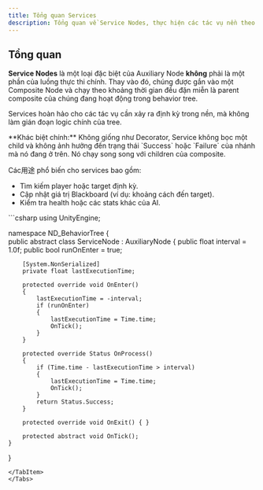 ```yaml
---
title: Tổng quan Services
description: Tổng quan về Service Nodes, thực hiện các tác vụ nền theo thời gian.
---
```


## Tổng quan

**Service Nodes** là một loại đặc biệt của Auxiliary Node **không** phải là một phần của luồng thực thi chính. Thay vào đó, chúng được gắn vào một Composite Node và chạy theo khoảng thời gian đều đặn miễn là parent composite của chúng đang hoạt động trong behavior tree.

Services hoàn hảo cho các tác vụ cần xảy ra định kỳ trong nền, mà không làm gián đoạn logic chính của tree.

<Aside type="note">
**Khác biệt chính:** Không giống như Decorator, Service không bọc một child và không ảnh hưởng đến trạng thái `Success` hoặc `Failure` của nhánh mà nó đang ở trên. Nó chạy song song với children của composite.
</Aside>

Các用途 phổ biến cho services bao gồm:
- Tìm kiếm player hoặc target định kỳ.
- Cập nhật giá trị Blackboard (ví dụ: khoảng cách đến target).
- Kiểm tra health hoặc các stats khác của AI.

<Tabs>
<TabItem label="C# Base Class">
```csharp
using UnityEngine;

namespace ND_BehaviorTree
{   
    public abstract class ServiceNode : AuxiliaryNode
    {
        public float interval = 1.0f;
        public bool runOnEnter = true;

        [System.NonSerialized]
        private float lastExecutionTime;

        protected override void OnEnter()
        {
            lastExecutionTime = -interval;
            if (runOnEnter)
            {
                lastExecutionTime = Time.time;
                OnTick();
            }
        }

        protected override Status OnProcess()
        {
            if (Time.time - lastExecutionTime > interval)
            {
                lastExecutionTime = Time.time;
                OnTick();
            }
            return Status.Success;
        }

        protected override void OnExit() { }

        protected abstract void OnTick();
    }
}
```
</TabItem>
</Tabs>

